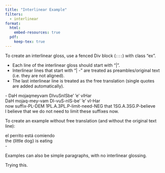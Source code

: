 ```yaml
---
title: "Interlinear Example"
filters:
  - interlinear
format:
  html:
    embed-resources: true
  pdf:
    keep-tex: true
---
```


To create an interlinear gloss, use a fenced Div block (`:::`) with class "ex".

- Each line of the interlinear gloss should start with "|".
- Interlinear lines that start with "| -" are treated as preambles/original text (i.e. they are not aligned).
- The last interlinear line is treated as the free translation (single quotes are added automatically).

::: {.ex #ex-kl}
:::  gl
| - DaH mojaqmeyvam DIvuSnISbe’ ’e’ vIHar
| DaH mojaq-mey-vam DI-vuS-nIS-be’ ’e’ vI-Har
| now suffix-PL-DEM 1PL.A.3PL.P-limit-need-NEG that 1SG.A.3SG.P-believe
| I believe that we do not need to limit these suffixes now.
:::
:::

To create an example without free translation (and without the original text line):

::: {.ex #ex-sp}
::: gl
| el perrito está comiendo
| the {little dog} is eating
| -
:::
:::

Examples can also be simple paragraphs, with no interlinear glossing.

::: ex
Trying this.
:::